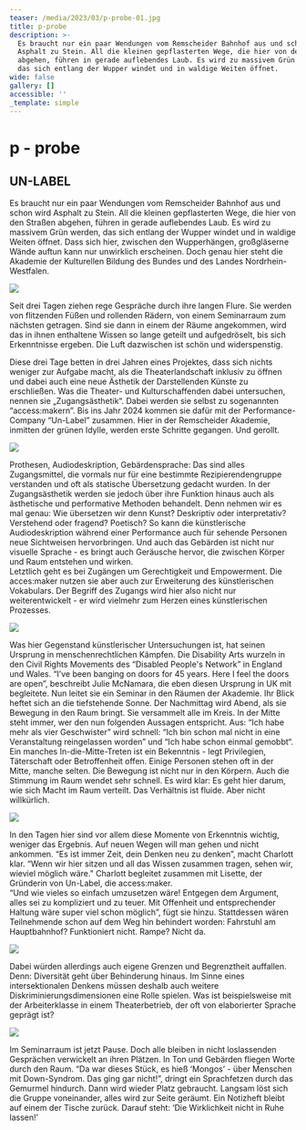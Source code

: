 ```yaml
---
teaser: /media/2023/03/p-probe-01.jpg
title: p-probe
description: >-
  Es braucht nur ein paar Wendungen vom Remscheider Bahnhof aus und schon wird
  Asphalt zu Stein. All die kleinen gepflasterten Wege, die hier von den Straßen
  abgehen, führen in gerade auflebendes Laub. Es wird zu massivem Grün werden,
  das sich entlang der Wupper windet und in waldige Weiten öffnet.
wide: false
gallery: []
accessible: ''
_template: simple
---
```


# p - probe

## UN-LABEL

Es braucht nur ein paar Wendungen vom Remscheider Bahnhof aus und schon wird Asphalt zu Stein. All die kleinen gepflasterten Wege, die hier von den Straßen abgehen, führen in gerade auflebendes Laub. Es wird zu massivem Grün werden, das sich entlang der Wupper windet und in waldige Weiten öffnet. Dass sich hier, zwischen den Wupperhängen, großgläserne Wände auftun kann nur unwirklich erscheinen. Doch genau hier steht die Akademie der Kulturellen Bildung des Bundes und des Landes Nordrhein-Westfalen.

![](/media/2023/01.jpg)

Seit drei Tagen ziehen rege Gespräche durch ihre langen Flure. Sie werden von flitzenden Füßen und rollenden Rädern, von einem Seminarraum zum nächsten getragen. Sind sie dann in einem der Räume angekommen, wird das in ihnen enthaltene Wissen so lange geteilt und aufgedröselt, bis sich Erkenntnisse ergeben. Die Luft dazwischen ist schön und widerspenstig.

Diese drei Tage betten in drei Jahren eines Projektes, dass sich nichts weniger zur Aufgabe macht, als die Theaterlandschaft inklusiv zu öffnen und dabei auch eine neue Ästhetik der Darstellenden Künste zu erschließen. Was die Theater- und Kulturschaffenden dabei untersuchen, nennen sie „Zugangsästhetik“. Dabei werden sie selbst zu sogenannten “access\:makern”. Bis ins Jahr 2024 kommen sie dafür mit der Performance-Company “Un-Label” zusammen. Hier in der Remscheider Akademie, inmitten der grünen Idylle, werden erste Schritte gegangen. Und gerollt.

![](/media/2023/02.jpg)

Prothesen, Audiodeskription, Gebärdensprache: Das sind alles Zugangsmittel, die vormals nur für eine bestimmte Rezipierendengruppe verstanden und oft als statische Übersetzung gedacht wurden. In der Zugangsästhetik werden sie jedoch über ihre Funktion hinaus auch als ästhetische und performative Methoden behandelt. Denn nehmen wir es mal genau: Wie übersetzen wir denn Kunst? Deskriptiv oder interpretativ? Verstehend oder fragend? Poetisch? So kann die künstlerische Audiodeskription während einer Performance auch für sehende Personen neue Sichtweisen hervorbringen. Und auch das Gebärden ist nicht nur visuelle Sprache - es bringt auch Geräusche hervor, die zwischen Körper und Raum entstehen und wirken.\
Letztlich geht es bei Zugängen um Gerechtigkeit und Empowerment. Die acces\:maker nutzen sie aber auch zur Erweiterung des künstlerischen Vokabulars. Der Begriff des Zugangs wird hier also nicht nur weiterentwickelt - er wird vielmehr zum Herzen eines künstlerischen Prozesses.

![](/media/2023/03.jpg)

Was hier Gegenstand künstlerischer Untersuchungen ist, hat seinen Ursprung in menschenrechtlichen Kämpfen. Die Disability Arts wurzeln in den Civil Rights Movements des “Disabled People's Network” in England und Wales. “I’ve been banging on doors for 45 years. Here I feel the doors are open”, beschreibt Julie McNamara, die eben diesen Ursprung in UK mit begleitete. Nun leitet sie ein Seminar in den Räumen der Akademie. Ihr Blick heftet sich an die tiefstehende Sonne. Der Nachmittag wird Abend, als sie Bewegung in den Raum bringt. Sie versammelt alle im Kreis. In der Mitte steht immer, wer den nun folgenden Aussagen entspricht. Aus: “Ich habe mehr als vier Geschwister” wird schnell: “Ich bin schon mal nicht in eine Veranstaltung reingelassen worden” und “Ich habe schon einmal gemobbt“. Ein manches In-die-Mitte-Treten ist ein Bekenntnis - legt Privilegien, Täterschaft oder Betroffenheit offen. Einige Personen stehen oft in der Mitte, manche selten. Die Bewegung ist nicht nur in den Körpern. Auch die Stimmung im Raum wendet sehr schnell. Es wird klar: Es geht hier darum, wie sich Macht im Raum verteilt. Das Verhältnis ist fluide. Aber nicht willkürlich.

![](/media/2023/04.jpg)

In den Tagen hier sind vor allem diese Momente von Erkenntnis wichtig, weniger das Ergebnis. Auf neuen Wegen will man gehen und nicht ankommen. “Es ist immer Zeit, dein Denken neu zu denken”, macht Charlott klar. “Wenn wir hier sitzen und all das Wissen zusammen tragen, sehen wir, wieviel möglich wäre." Charlott begleitet zusammen mit Lisette, der Gründerin von Un-Label, die access\:maker.\
“Und wie vieles so einfach umzusetzen wäre! Entgegen dem Argument, alles sei zu kompliziert und zu teuer. Mit Offenheit und entsprechender Haltung wäre super viel schon möglich”, fügt sie hinzu. Stattdessen wären Teilnehmende schon auf dem Weg hin behindert worden: Fahrstuhl am Hauptbahnhof? Funktioniert nicht. Rampe? Nicht da.

![](/media/2023/03/05.jpg)

Dabei würden allerdings auch eigene Grenzen und Begrenztheit auffallen. Denn: Diversität geht über Behinderung hinaus. Im Sinne eines intersektionalen Denkens müssen deshalb auch weitere Diskriminierungsdimensionen eine Rolle spielen. Was ist beispielsweise mit der Arbeiterklasse in einem Theaterbetrieb, der oft von elaborierter Sprache geprägt ist?

![](/media/2023/03/06-1.jpg)

Im Seminarraum ist jetzt Pause. Doch alle bleiben in nicht loslassenden Gesprächen verwickelt an ihren Plätzen. In Ton und Gebärden fliegen Worte durch den Raum. “Da war dieses Stück, es hieß ‘Mongos’ - über Menschen mit Down-Syndrom. Das ging gar nicht!”, dringt ein Sprachfetzen durch das Gemurmel hindurch. Dann wird wieder Platz gebraucht. Langsam löst sich die Gruppe voneinander, alles wird zur Seite geräumt. Ein Notizheft bleibt auf einem der Tische zurück. Darauf steht: ‘Die Wirklichkeit nicht in Ruhe lassen!’

